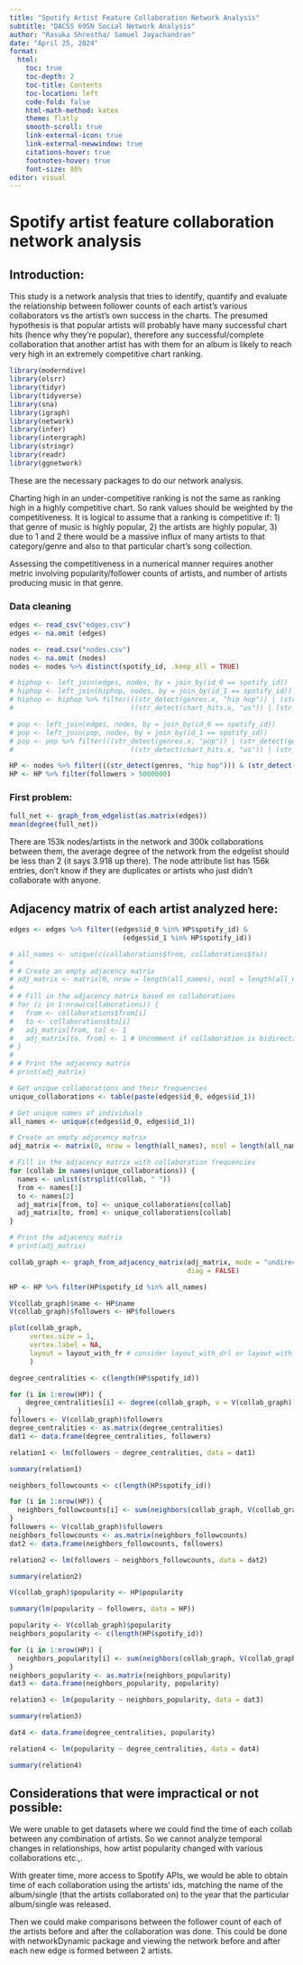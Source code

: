 ```yaml
---
title: "Spotify Artist Feature Collaboration Network Analysis"
subtitle: "DACSS 695N Social Network Analysis"
author: "Rasuka Shrestha/ Samuel Jayachandran"
date: "April 25, 2024"
format: 
  html:
    toc: true
    toc-depth: 2
    toc-title: Contents
    toc-location: left
    code-fold: false
    html-math-method: katex
    theme: flatly
    smooth-scroll: true
    link-external-icon: true
    link-external-newwindow: true
    citations-hover: true
    footnotes-hover: true
    font-size: 80%
editor: visual
---
```


# Spotify artist feature collaboration network analysis

## Introduction:

This study is a network analysis that tries to identify, quantify and evaluate the relationship between follower counts of each artist's various collaborators vs the artist's own success in the charts. The presumed hypothesis is that popular artists will probably have many successful chart hits (hence why they're popular), therefore any successful/complete collaboration that another artist has with them for an album is likely to reach very high in an extremely competitive chart ranking.

```r
library(moderndive)
library(olsrr)
library(tidyr)
library(tidyverse)
library(sna)
library(igraph)
library(network)
library(infer)
library(intergraph)
library(stringr)
library(readr)
library(ggnetwork)
```

These are the necessary packages to do our network analysis.

Charting high in an under-competitive ranking is not the same as ranking high in a highly competitive chart. So rank values should be weighted by the competitiveness. It is logical to assume that a ranking is competitive if: 1) that genre of music is highly popular, 2) the artists are highly popular, 3) due to 1 and 2 there would be a massive influx of many artists to that category/genre and also to that particular chart's song collection.

Assessing the competitiveness in a numerical manner requires another metric involving popularity/follower counts of artists, and number of artists producing music in that genre.

### Data cleaning

```r
edges <- read_csv("edges.csv")
edges <- na.omit (edges)

nodes <- read.csv("nodes.csv")
nodes <- na.omit (nodes)
nodes <- nodes %>% distinct(spotify_id, .keep_all = TRUE)

# hiphop <- left_join(edges, nodes, by = join_by(id_0 == spotify_id))
# hiphop <- left_join(hiphop, nodes, by = join_by(id_1 == spotify_id))
# hiphop <- hiphop %>% filter(((str_detect(genres.x, "hip hop")) | (str_detect(genres.y, "hip hop"))) &
#                             ((str_detect(chart_hits.x, "us")) | (str_detect(chart_hits.y, "us"))))

# pop <- left_join(edges, nodes, by = join_by(id_0 == spotify_id))
# pop <- left_join(pop, nodes, by = join_by(id_1 == spotify_id))
# pop <- pop %>% filter(((str_detect(genres.x, "pop")) | (str_detect(genres.y, "pop"))) &
#                             ((str_detect(chart_hits.x, "us")) | (str_detect(chart_hits.y, "us"))))

HP <- nodes %>% filter(((str_detect(genres, "hip hop"))) & (str_detect(chart_hits, "us")))
HP <- HP %>% filter(followers > 5000000)

```

### First problem:

```r
full_net <- graph_from_edgelist(as.matrix(edges))
mean(degree(full_net))
```

There are 153k nodes/artists in the network and 300k collaborations between them, the average degree of the network from the edgelist should be less than 2 (it says 3.918 up there). The node attribute list has 156k entries, don't know if they are duplicates or artists who just didn't collaborate with anyone.

## Adjacency matrix of each artist analyzed here:

```r
edges <- edges %>% filter((edges$id_0 %in% HP$spotify_id) &
                            (edges$id_1 %in% HP$spotify_id))

# all_names <- unique(c(collaborations$from, collaborations$to))
# 
# # Create an empty adjacency matrix
# adj_matrix <- matrix(0, nrow = length(all_names), ncol = length(all_names), dimnames = list(all_names, all_names))
# 
# # Fill in the adjacency matrix based on collaborations
# for (i in 1:nrow(collaborations)) {
#   from <- collaborations$from[i]
#   to <- collaborations$to[i]
#   adj_matrix[from, to] <- 1
#   adj_matrix[to, from] <- 1 # Uncomment if collaboration is bidirectional
# }
# 
# # Print the adjacency matrix
# print(adj_matrix)

# Get unique collaborations and their frequencies
unique_collaborations <- table(paste(edges$id_0, edges$id_1))

# Get unique names of individuals
all_names <- unique(c(edges$id_0, edges$id_1))

# Create an empty adjacency matrix
adj_matrix <- matrix(0, nrow = length(all_names), ncol = length(all_names), dimnames = list(all_names, all_names))

# Fill in the adjacency matrix with collaboration frequencies
for (collab in names(unique_collaborations)) {
  names <- unlist(strsplit(collab, " "))
  from <- names[1]
  to <- names[2]
  adj_matrix[from, to] <- unique_collaborations[collab]
  adj_matrix[to, from] <- unique_collaborations[collab]
}

# Print the adjacency matrix
# print(adj_matrix)
```

```r
collab_graph <- graph_from_adjacency_matrix(adj_matrix, mode = "undirected",
                                            diag = FALSE)
```

```r
HP <- HP %>% filter(HP$spotify_id %in% all_names)

V(collab_graph)$name <- HP$name
V(collab_graph)$followers <- HP$followers
```

```r
plot(collab_graph, 
     vertex.size = 1,
     vertex.label = NA,
     layout = layout_with_fr # consider layout_with_drl or layout_with_spectral
     )
```

```r
degree_centralities <- c(length(HP$spotify_id))

for (i in 1:nrow(HP)) {
    degree_centralities[i] <- degree(collab_graph, v = V(collab_graph)[i], loops = FALSE)
  }
followers <- V(collab_graph)$followers
degree_centralities <- as.matrix(degree_centralities)
dat1 <- data.frame(degree_centralities, followers)

relation1 <- lm(followers ~ degree_centralities, data = dat1)

summary(relation1)
```

```r
neighbors_followcounts <- c(length(HP$spotify_id))

for (i in 1:nrow(HP)) {
  neighbors_followcounts[i] <- sum(neighbors(collab_graph, V(collab_graph)[i])$followers)
}
followers <- V(collab_graph)$followers
neighbors_followcounts <- as.matrix(neighbors_followcounts)
dat2 <- data.frame(neighbors_followcounts, followers)

relation2 <- lm(followers ~ neighbors_followcounts, data = dat2)

summary(relation2)
```

```r
V(collab_graph)$popularity <- HP$popularity

summary(lm(popularity ~ followers, data = HP))
```

```r
popularity <- V(collab_graph)$popularity
neighbors_popularity <- c(length(HP$spotify_id))

for (i in 1:nrow(HP)) {
  neighbors_popularity[i] <- sum(neighbors(collab_graph, V(collab_graph)[i])$popularity)
}
neighbors_popularity <- as.matrix(neighbors_popularity)
dat3 <- data.frame(neighbors_popularity, popularity)

relation3 <- lm(popularity ~ neighbors_popularity, data = dat3)

summary(relation3)
```

```r
dat4 <- data.frame(degree_centralities, popularity)

relation4 <- lm(popularity ~ degree_centralities, data = dat4)

summary(relation4)
```

## Considerations that were impractical or not possible:

We were unable to get datasets where we could find the time of each collab between any combination of artists. So we cannot analyze temporal changes in relationships, how artist popularity changed with various collaborations etc.,.

With greater time, more access to Spotify APIs, we would be able to obtain time of each collaboration using the artists' ids, matching the name of the album/single (that the artists collaborated on) to the year that the particular album/single was released.

Then we could make comparisons between the follower count of each of the artists before and after the collaboration was done. This could be done with networkDynamic package and viewing the network before and after each new edge is formed between 2 artists.
